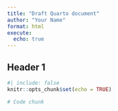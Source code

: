 ```yaml
---
title: "Draft Quarto document"
author: "Your Name"
format: html
execute:
  echo: true
---
```


## Header 1

```r
#| include: false
knitr::opts_chunk$set(echo = TRUE)
```

```r
# Code chunk
```
